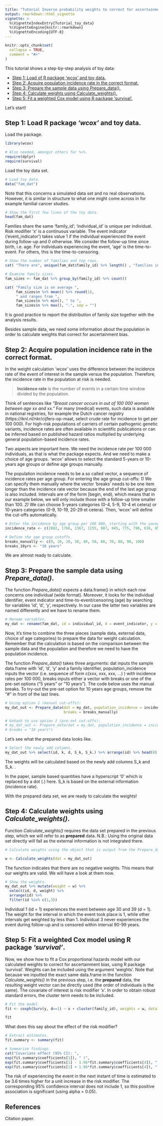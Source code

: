 ```yaml
---
title: "Tutorial Inverse probability weights to correct for ascertainment bias using R package 'wcox'"
output: rmarkdown::html_vignette
vignette: >
  %\VignetteIndexEntry{Tutorial_toy_data}
  %\VignetteEngine{knitr::rmarkdown}
  %\VignetteEncoding{UTF-8}
---
```


```r
knitr::opts_chunk$set(
  collapse = TRUE,
  comment = "#>"
)
```

This tutorial shows a step-by-step analysis of toy data:

* [Step 1: Load of R package 'wcox' and toy data.](#anchor1) 
* [Step 2: Acquire population incidence rate in the correct format.](#anchor2) 
* [Step 3: Prepare the sample data using Prepare_data().](#anchor3) 
* [Step 4: Calculate weights using Calculate_weights().](#anchor4) 
* [Step 5: Fit a weighted Cox model using R package 'survival'.](#anchor5) 

Let's start!

## Step 1: Load R package *'wcox'* and toy data.

Load the package.

```r

library(wcox)

# Also needed, amongst others for %>%.
require(dplyr)
require(survival)
```

Load the toy data set. 

```r
# Load toy data.
data("fam_dat")
```

Note that this concerns a simulated data set and no real observations. However, it is similar in structure to what one might come across in for example familial cancer studies.

```r
# Show the first few lines of the toy data.
head(fam_dat)
```

Families share the same 'family_id'; 'individual_id' is unique per individual. Risk modifier 'x' is a continuous variable. The event indicator ('event_indicator') takes value 1 if the individual experienced the event during follow-up and 0 otherwise. We consider the follow-up time since birth, i.e. age. For individuals experiencing the event, 'age' is the time-to-event. For others, this is the time-to-censoring.

```r
# Show the number of families and top rows.
cat( "There are", unique(fam_dat$family_id) %>% length() , "families in data set. ")

# Examine family sizes.
fam_sizes <- fam_dat %>% group_by(family_id) %>% count()

cat( "Family size is on average ", 
     fam_sizes$n %>% mean() %>% round(1), 
     " and ranges from ", 
     fam_sizes$n %>% min(), " to ", 
     fam_sizes$n %>% max(), ".", sep = "")
```

It is good practice to report the distribution of family size together with the analysis results.

Besides sample data, we need some information about the population in order to calculate weights that correct for ascertainment bias.

## Step 2: Acquire population incidence rate in the correct format. {#anchor2}

In the weight calculation *'wcox'* uses the difference between the incidence rate of the event of interest in the sample versus the population. Therefore, the incidence rate in the population at risk is needed.

>**Incidence rate** is the number of events in a certain time window divided by the population.

Think of sentences like *"Breast cancer occurs in <incidence rate> out of 100 000 women between age xx and xx."* For many (medical) events, such data is available in national registries, for example the Dutch cancer registry (https://iknl.nl/nkr/cijfers-op-maat, select crude rate for incidence to get per 100 000). For high-risk populations of carriers of certain pathogenic genetic variants, incidence rates are often available in scientific publications or can be inferred based on published hazard ratios multiplied by underlying general population-based incidence rates.

Two aspects are important here. We need the incidence rate per 100 000 individuals, as that is what the package expects. And we need to make a choice of age groups. *'wcox'* allows to select the standard 5-years or 10-years age groups or define age groups manually.

The population incidence needs to be a so called vector, a sequence of incidence rates per age group. For entering the age group cut-offs: *1)* We can specify them manually where the vector 'breaks' needs to be one item longer than the incidence rate vector because the end of the last age group is also included. Intervals are of the form [begin, end), which means that in our example below, we will only include those with a follow-up time smaller than 100. *2)* We can choose 5-years categories (0-4, 5-9, 10-4 et cetera) or 10-years categories (0-9, 10-19, 20-29 et cetera). Then, 'wcox' will define the cut-offs automatically. 

```r

# Enter the incidence by age group per 100 000, starting with the youngest age group.
incidence_rate <- c(2882, 1766, 1367, 1155, 987, 845, 775, 798, 636, 650)

# Define the age group cutoffs.
breaks_manually <- c(0, 10, 20, 30, 40, 50, 60, 70, 80, 90, 100)
breaks_10yrs <- "10 years"
```

We are almost ready to calculate.

## Step 3: Prepare the sample data using *Prepare_data()*. {#anchor3}

The function *Prepare_data()* expects a data.frame() in which each row concerns one individual (wide format). Moreover, it looks for the individual identifier, event indicator and time-to-event/censoring (age) by searching for variables 'id', 'd', 'y', respectively. In our case the latter two variables are named differently and we have to rename them.

```r
# Rename variables.
my_dat <- rename(fam_dat, id = individual_id, d = event_indicator, y = age)
```

Now, it's time to combine the three pieces (sample data, external data, choice of age categories) to prepare the data for weight calculation. Remember that the calculation is based on the comparison between the sample data and the population and therefore we need to have the population incidence.

The function *Prepare_data()* takes three arguments: dat inputs the sample data.frame with 'id', 'd', 'y' and a family identifier, population_incidence inputs the vector (i.e. sequence of form c(xxx, xxx, xxx, ...) ) with incidence rates per 100 000, breaks inputs either a vector with breaks or one of the pre-set options ("5 years" or "10 years"). The code below uses the manual breaks. To try-out the pre-set option for 10 years age groups, remove the "#" in front of the last lines.

```r

# Using option 1 (manual cut-offs):
my_dat_out <- Prepare_data(dat = my_dat, population_incidence = incidence_rate, 
                           breaks = breaks_manually)

# Unhash to use option 2 (pre-set cut-offs):
# my_dat_out <- Prepare_data(dat = my_dat, population_incidence = incidence_rate, 
# breaks = "10 years")
```

Let's see what the prepared data looks like.

```r

# Select the newly add columns.
my_dat_out %>% select(id, k, d, S_k, S_k.) %>% arrange(id) %>% head(8)
```
The weights will be calculated based on the newly add columns S_k and S_k. . 

In the paper, sample based quantities have a hyperscript '0' which is replaced by a dot (.) here. S_k is based on the external information (incidence rate).

With the prepared data set, we are ready to calculate the weights!

## Step 4: Calculate weights using *Calculate_weights()*. {#anchor4}

Function *Calculate_weights()* requires the data set prepared in the previous step, which we will refer to as **prepared** data. N.B.: Using the original data set directly will fail as the external information is not integrated there.

```r
# Calculate weights using the object that is output from the Prepare_data() function.

w <- Calculate_weights(dat = my_dat_out)
```

The function indicates that there are no negative weights. This means that our weights are valid. We will have a look at them now.

```r
# Show the weights.
my_dat_out %>% mutate(weight = w) %>% 
  select(id, d, weight) %>% 
  arrange(id) %>% 
  filter(id %in% c(1,3))
```
Individual 1 (id = 1) experiences the event between age 30 and 39 (d = 1). The weight for the interval in which the event took place is 1, while other intervals get weighted by less than 1. Individual 3 never experiences the event during follow-up and is censored within interval 90-99 years.

## Step 5: Fit a weighted Cox model using R package *'survival'*. {#anchor5}

Now, we show how to fit a Cox proportional hazards model with our calculated weights to correct for ascertainment bias, using R package 'survival'. Weights can be included using the argument 'weights'. Note that because we inputted the exact same data.frame in the function *Calculate_weights()* in the previous step, i.e. the **prepared** data, the resulting weight vector can be directly used (the order of individuals is the same). The covariate of interest is risk modifier 'x'. In order to obtain robust standard errors, the cluster term needs to be included.

```r
# Fit the model.
fit <- coxph(Surv(y, d==1) ~ x + cluster(family_id), weights = w, data =  my_dat_out)

fit
```

What does this say about the effect of the risk modifier?

```r
# Extract estimates.
fit.summary <- summary(fit)

# Summarize findings.
cat("Covariate effect (95% CI): ",
exp(fit.summary$coefficients[1]), " (",
exp(fit.summary$coefficients[1] - 1.96*fit.summary$coefficients[4]), ", ",
exp(fit.summary$coefficients[1] + 1.96*fit.summary$coefficients[4]), ").", sep = "")
```

The risk of experiencing the event in the next instant of time is estimated to be 3.6 times higher for a unit increase in the risk modifier. The corresponding 95% confidence interval does not include 1, so this positive association is significant (using alpha = 0.05).



## References

Citation paper.
